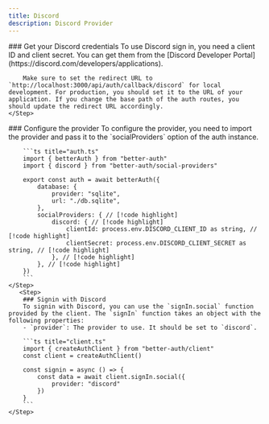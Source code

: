 ```yaml
---
title: Discord
description: Discord Provider
---
```


<Steps>
    <Step> 
        ### Get your Discord credentials
        To use Discord sign in, you need a client ID and client secret. You can get them from the [Discord Developer Portal](https://discord.com/developers/applications).

        Make sure to set the redirect URL to `http://localhost:3000/api/auth/callback/discord` for local development. For production, you should set it to the URL of your application. If you change the base path of the auth routes, you should update the redirect URL accordingly.
    </Step>

  <Step>
        ### Configure the provider
        To configure the provider, you need to import the provider and pass it to the `socialProviders` option of the auth instance.

        ```ts title="auth.ts" 
        import { betterAuth } from "better-auth"
        import { discord } from "better-auth/social-providers"
        
        export const auth = await betterAuth({
            database: {
                provider: "sqlite",
                url: "./db.sqlite",
            },
            socialProviders: { // [!code highlight]
                discord: { // [!code highlight]
                    clientId: process.env.DISCORD_CLIENT_ID as string, // [!code highlight]
                    clientSecret: process.env.DISCORD_CLIENT_SECRET as string, // [!code highlight]
                }, // [!code highlight]
            }, // [!code highlight]
        })
        ```
    </Step>
       <Step>
        ### Signin with Discord 
        To signin with Discord, you can use the `signIn.social` function provided by the client. The `signIn` function takes an object with the following properties:
        - `provider`: The provider to use. It should be set to `discord`.

        ```ts title="client.ts"
        import { createAuthClient } from "better-auth/client"
        const client = createAuthClient()
        
        const signin = async () => {
            const data = await client.signIn.social({
                provider: "discord"
            })
        }
        ```
    </Step>
</Steps>
